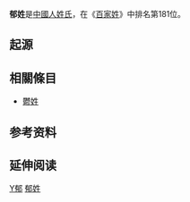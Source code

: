 {{Multiple issues|
{{Missing information|1=起源、分布|time=2021-10-25T20:14:29+00:00}}
{{Unreferenced|time=2021-10-25T20:14:29+00:00}}
}}
{{姓氏
|姓氏=郁
|显示=-{郁}-
|拼音=Yù
|南京官话=Ü<sup>5</sup>
|中国大陆=Yu
|台湾=Yu
|香港=Yuk
|澳门=
|新加坡=
|马来西亚=
|越南=Úc
|韩国=
|反切=
|同音字=
|堂号=
|郡望=[[黎阳郡|黎阳郡]]
}}

{{不是|鬱姓}}
'''郁姓'''是[[中國人|中國人]][[姓氏|姓氏]]，在《[[百家姓|百家姓]]》中排名第181位。

== 起源 ==

== 相關條目 ==
* [[鬱姓|鬱姓]]

== 参考资料 ==
{{reflist}}

== 延伸阅读 ==
{{Wikisource further reading}}

{{姓氏小作品}}

[[Category:漢姓|Y郁]]
[[Category:郁姓|]]
